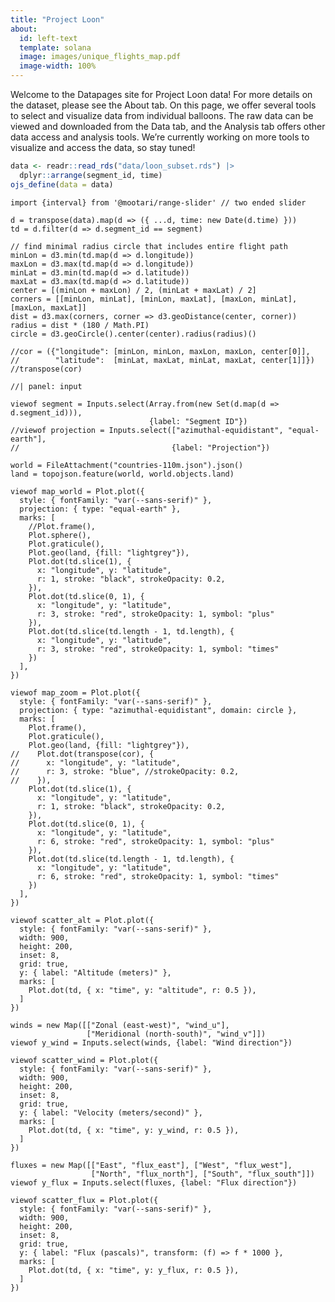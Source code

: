 ```yaml
---
title: "Project Loon"
about:
  id: left-text
  template: solana
  image: images/unique_flights_map.pdf
  image-width: 100%
---
```


:::{#left-text}
Welcome to the Datapages site for Project Loon data! For more details on the dataset, please see the About tab. On this page, we offer several tools to select and visualize data from individual balloons. The raw data can be viewed and downloaded from the Data tab, and the Analysis tab offers other data access and analysis tools. We're currently working on more tools to visualize and access the data, so stay tuned!
:::


```r
data <- readr::read_rds("data/loon_subset.rds") |>
  dplyr::arrange(segment_id, time)
ojs_define(data = data)
```

```ojs
import {interval} from '@mootari/range-slider' // two ended slider

d = transpose(data).map(d => ({ ...d, time: new Date(d.time) }))
td = d.filter(d => d.segment_id == segment)

// find minimal radius circle that includes entire flight path
minLon = d3.min(td.map(d => d.longitude))
maxLon = d3.max(td.map(d => d.longitude))
minLat = d3.min(td.map(d => d.latitude))
maxLat = d3.max(td.map(d => d.latitude))
center = [(minLon + maxLon) / 2, (minLat + maxLat) / 2]
corners = [[minLon, minLat], [minLon, maxLat], [maxLon, minLat], [maxLon, maxLat]]
dist = d3.max(corners, corner => d3.geoDistance(center, corner))
radius = dist * (180 / Math.PI)
circle = d3.geoCircle().center(center).radius(radius)()

//cor = ({"longitude": [minLon, minLon, maxLon, maxLon, center[0]],
//        "latitude":  [minLat, maxLat, minLat, maxLat, center[1]]})
//transpose(cor)
```

```ojs
//| panel: input

viewof segment = Inputs.select(Array.from(new Set(d.map(d => d.segment_id))),
                               {label: "Segment ID"})
//viewof projection = Inputs.select(["azimuthal-equidistant", "equal-earth"],
//                                  {label: "Projection"})
```

::: {layout="[[0.5,1]]"}

```ojs
world = FileAttachment("countries-110m.json").json()
land = topojson.feature(world, world.objects.land)

viewof map_world = Plot.plot({
  style: { fontFamily: "var(--sans-serif)" },
  projection: { type: "equal-earth" },
  marks: [
    //Plot.frame(),
    Plot.sphere(),
    Plot.graticule(),
    Plot.geo(land, {fill: "lightgrey"}),
    Plot.dot(td.slice(1), {
      x: "longitude", y: "latitude",
      r: 1, stroke: "black", strokeOpacity: 0.2,
    }),
    Plot.dot(td.slice(0, 1), {
      x: "longitude", y: "latitude",
      r: 3, stroke: "red", strokeOpacity: 1, symbol: "plus"
    }),
    Plot.dot(td.slice(td.length - 1, td.length), {
      x: "longitude", y: "latitude",
      r: 3, stroke: "red", strokeOpacity: 1, symbol: "times"
    })
  ],
})

viewof map_zoom = Plot.plot({
  style: { fontFamily: "var(--sans-serif)" },
  projection: { type: "azimuthal-equidistant", domain: circle },
  marks: [
    Plot.frame(),
    Plot.graticule(),
    Plot.geo(land, {fill: "lightgrey"}),
//    Plot.dot(transpose(cor), {
//      x: "longitude", y: "latitude",
//      r: 3, stroke: "blue", //strokeOpacity: 0.2,
//    }),
    Plot.dot(td.slice(1), {
      x: "longitude", y: "latitude",
      r: 1, stroke: "black", strokeOpacity: 0.2,
    }),
    Plot.dot(td.slice(0, 1), {
      x: "longitude", y: "latitude",
      r: 6, stroke: "red", strokeOpacity: 1, symbol: "plus"
    }),
    Plot.dot(td.slice(td.length - 1, td.length), {
      x: "longitude", y: "latitude",
      r: 6, stroke: "red", strokeOpacity: 1, symbol: "times"
    })
  ],
})
```

```ojs
viewof scatter_alt = Plot.plot({
  style: { fontFamily: "var(--sans-serif)" },
  width: 900,
  height: 200,
  inset: 8,
  grid: true,
  y: { label: "Altitude (meters)" },
  marks: [
    Plot.dot(td, { x: "time", y: "altitude", r: 0.5 }),
  ]
})

winds = new Map([["Zonal (east-west)", "wind_u"],
                 ["Meridional (north-south)", "wind_v"]])
viewof y_wind = Inputs.select(winds, {label: "Wind direction"})

viewof scatter_wind = Plot.plot({
  style: { fontFamily: "var(--sans-serif)" },
  width: 900,
  height: 200,
  inset: 8,
  grid: true,
  y: { label: "Velocity (meters/second)" },
  marks: [
    Plot.dot(td, { x: "time", y: y_wind, r: 0.5 }),
  ]
})

fluxes = new Map([["East", "flux_east"], ["West", "flux_west"],
                  ["North", "flux_north"], ["South", "flux_south"]])
viewof y_flux = Inputs.select(fluxes, {label: "Flux direction"})

viewof scatter_flux = Plot.plot({
  style: { fontFamily: "var(--sans-serif)" },
  width: 900,
  height: 200,
  inset: 8,
  grid: true,
  y: { label: "Flux (pascals)", transform: (f) => f * 1000 },
  marks: [
    Plot.dot(td, { x: "time", y: y_flux, r: 0.5 }),
  ]
})
```

:::
